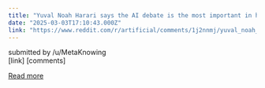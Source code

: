 ```yaml
---
title: "Yuval Noah Harari says the AI debate is the most important in history, and decisions about a \"new species that might take over the planet\" should not be left to a select few; global voices are necessary"
date: "2025-03-03T17:10:43.000Z"
link: "https://www.reddit.com/r/artificial/comments/1j2nnmj/yuval_noah_harari_says_the_ai_debate_is_the_most/"
---
```


submitted by    /u/MetaKnowing  
 [link]   [comments]

[Read more](https://www.reddit.com/r/artificial/comments/1j2nnmj/yuval_noah_harari_says_the_ai_debate_is_the_most/)
